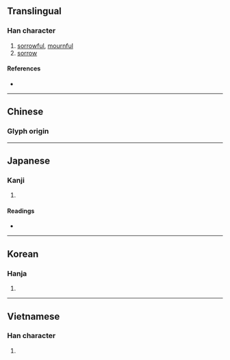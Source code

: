 {{also|戚}}
{{character info/new}}
==Translingual==

===Han character===
{{Han char|rn=61|rad=心|as=11|sn=15|four=53330|canj=IFP,XIFP|ids=⿱戚心}}

# [[sorrowful]], [[mournful]]
# [[sorrow]]

====References====
* {{Han ref|kx=0401.130|dkj=11158|dj=0741.040|hdz=42341.130|uh=617C|ud=24956|bh=BCA1|bd=48289}}

----

==Chinese==
{{zh-forms|s=戚}}

===Glyph origin===
{{Han etym}}
{{zh-see|戚|v}}

----

==Japanese==

===Kanji===
{{ja-kanji|grade=|rs=心11}}

# {{defn|lang=ja|sort=心11}}

====Readings====
* {{ja-readings|on=[[せき]] (seki), [[しゃく]] (shaku), [[しゅく]] (shuku)|kun=[[うれえる]] (ureeru)}}

----

==Korean==

===Hanja===
{{ko-hanja|hangeul=척|eumhun=|rv=cheok|mr=ch'ŏk|y=chek}}

# {{defn|lang=ko|sort=心11}}

----

==Vietnamese==

===Han character===
{{vi-hantu|[[thích]]|rs=心11}}

# {{defn|lang=vi|sort=心11}}